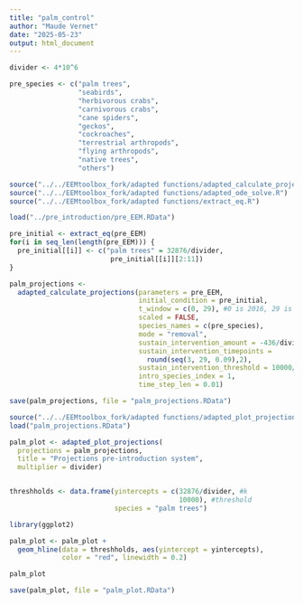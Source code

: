 ```yaml
---
title: "palm_control"
author: "Maude Vernet"
date: "2025-05-23"
output: html_document
---
```


```r
divider <- 4*10^6

pre_species <- c("palm trees",
                 "seabirds",
                 "herbivorous crabs",
                 "carnivorous crabs",
                 "cane spiders",
                 "geckos",
                 "cockroaches",
                 "terrestrial arthropods",
                 "flying arthropods",
                 "native trees",
                 "others")
```

```r
source("../../EEMtoolbox_fork/adapted functions/adapted_calculate_projections.R")
source("../../EEMtoolbox_fork/adapted functions/adapted_ode_solve.R")
source("../../EEMtoolbox_fork/adapted functions/extract_eq.R")

load("../pre_introduction/pre_EEM.RData")

pre_initial <- extract_eq(pre_EEM)
for(i in seq_len(length(pre_EEM))) {
  pre_initial[[i]] <- c("palm trees" = 32876/divider, 
                         pre_initial[[i]][2:11])
}

palm_projections <- 
  adapted_calculate_projections(parameters = pre_EEM,
                                initial_condition = pre_initial,
                                t_window = c(0, 29), #0 is 2016, 29 is 2045
                                scaled = FALSE,
                                species_names = c(pre_species),
                                mode = "removal",
                                sustain_intervention_amount = -436/divider,
                                sustain_intervention_timepoints = 
                                  round(seq(3, 29, 0.09),2),
                                sustain_intervention_threshold = 10000/divider,
                                intro_species_index = 1,
                                time_step_len = 0.01)

save(palm_projections, file = "palm_projections.RData")
```

```r
source("../../EEMtoolbox_fork/adapted functions/adapted_plot_projections.R")
load("palm_projections.RData")

palm_plot <- adapted_plot_projections(
  projections = palm_projections,
  title = "Projections pre-introduction system",
  multiplier = divider)


threshholds <- data.frame(yintercepts = c(32876/divider, #k
                                          10000), #threshold
                          species = "palm trees")

library(ggplot2)

palm_plot <- palm_plot +
  geom_hline(data = threshholds, aes(yintercept = yintercepts),
             color = "red", linewidth = 0.2)

palm_plot

save(palm_plot, file = "palm_plot.RData")
```
